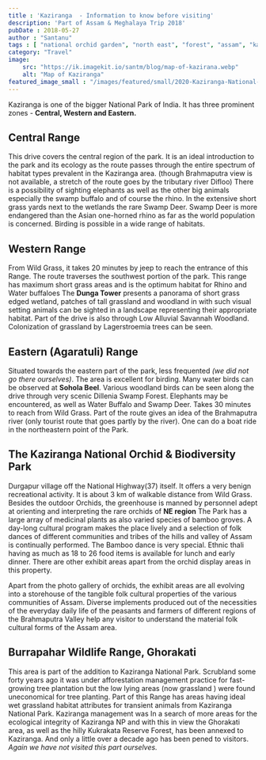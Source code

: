 ```yaml
---
title : 'Kaziranga  - Information to know before visiting'
description: 'Part of Assam & Meghalaya Trip 2018'
pubDate : 2018-05-27
author : "Santanu"
tags : [ "national orchid garden", "north east", "forest", "assam", "kaziranga","india", "assam", "information"]
category: "Travel"
image: 
    src: "https://ik.imagekit.io/santm/blog/map-of-kazirana.webp"
    alt: "Map of Kaziranga"
featured_image_small : "/images/featured/small/2020-Kaziranga-National-Park-map.jpg"
---
```

Kaziranga is one of the bigger National Park of India. It has three prominent zones - **Central, Western and Eastern.**

## Central Range

This drive covers the central region of the park. It is an ideal introduction to the park and its ecology as the route passes through the entire spectrum of habitat types prevalent in the Kaziranga area. (though Brahmaputra view is not available, a stretch of the route goes by the tributary river Difloo) There is a possibility of sighting elephants as well as the other big animals especially the swamp buffalo and of course the rhino. In the extensive short grass yards next to the wetlands the rare Swamp Deer. <span class="underline">Swamp Deer is more endangered than the Asian one-horned rhino as far as the world population is concerned.</span> Birding is possible in a wide range of habitats.  

## Western Range

From Wild Grass, it takes 20 minutes by jeep to reach the entrance of this Range. The route traverses the southwest portion of the park. This range has maximum short grass areas and is the optimum habitat for Rhino and Water buffaloes The **Dunga Tower** presents a panorama of short grass edged wetland, patches of tall grassland and woodland in with such visual setting animals can be sighted in a landscape representing their appropriate habitat. Part of the drive is also through Low Alluvial Savannah Woodland. Colonization of grassland by Lagerstroemia trees can be seen.  

## Eastern (Agaratuli) Range

Situated towards the eastern part of the park, less frequented *(<span class="underline">we did not go there ourselves)</span>*. The area is excellent for birding. Many water birds can be observed at **Sohola Beel**. Various woodland birds can be seen along the drive through very scenic Dillenia Swamp Forest. Elephants may be encountered, as well as Water Buffalo and Swamp Deer. Takes 30 minutes to reach from Wild Grass. Part of the route gives an idea of the Brahmaputra river (only tourist route that goes partly by the river). One can do a boat ride in the northeastern point of the Park.

## The Kaziranga National Orchid & Biodiversity Park

Durgapur village off the National Highway(37) itself. It offers a very benign recreational activity. It is about 3 km of walkable distance from Wild Grass. Besides the outdoor Orchids, the greenhouse is manned by personnel adept at orienting and interpreting the rare orchids of **NE region** The Park has a large array of medicinal plants as also varied species of bamboo groves. A day-long cultural program makes the place lively and a selection of <span class="underline">folk dances of different communities</span> and tribes of the hills and valley of Assam is continually performed. The Bamboo dance is very special. <span class="underline">Ethnic thali having as much as 18 to 26 food items</span> is available for lunch and early dinner. There are other exhibit areas apart from the orchid display areas in this property.  

Apart from the photo gallery of orchids, the exhibit areas are all evolving into a storehouse of the tangible folk cultural properties of the various communities of Assam. Diverse implements produced out of the necessities of the everyday daily life of the peasants and farmers of different regions of the Brahmaputra Valley help any visitor to understand the material folk cultural forms of the Assam area.  

## Burrapahar Wildlife Range, Ghorakati

This area is part of the addition to Kaziranga National Park. Scrubland some forty years ago it was under afforestation management practice for fast-growing tree plantation but the low lying areas (now grassland ) were found uneconomical for tree planting. Part of this Range has areas having ideal wet grassland habitat attributes for transient animals from Kaziranga National Park. Kaziranga management was In a search of more areas for the ecological integrity of Kaziranga NP and with this in view the Ghorakati area, as well as the hilly Kukrakata Reserve Forest, has been annexed to Kaziranga. And only a little over a decade ago has been pened to visitors. <span class="underline">*Again we have not visited this part ourselves.*</span>  
